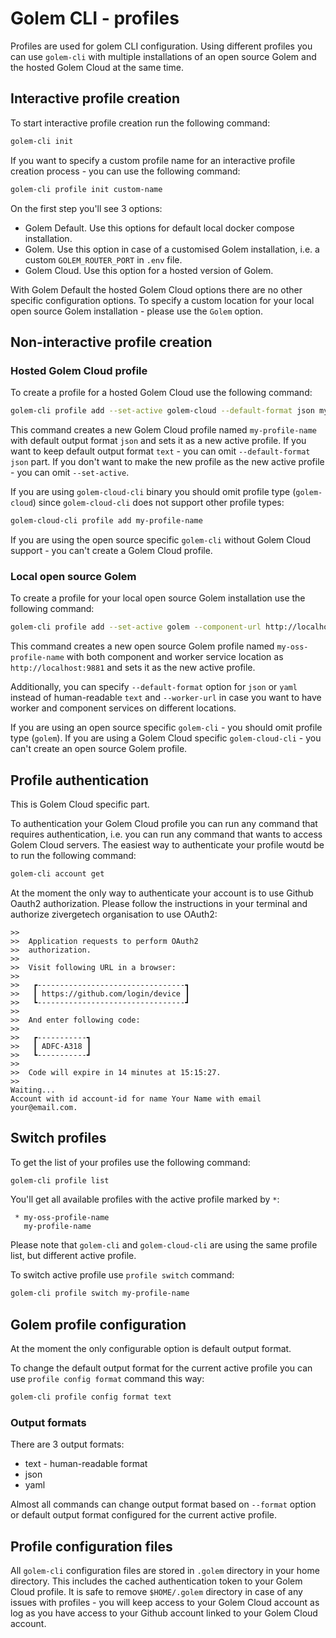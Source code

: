 
# Golem CLI - profiles

Profiles are used for golem CLI configuration.
Using different profiles you can use `golem-cli` with multiple installations of an open source Golem and the hosted Golem Cloud at the same time.

## Interactive profile creation

To start interactive profile creation run the following command:

```bash filename="Terminal" copy
golem-cli init
```

If you want to specify a custom profile name for an interactive profile creation process - you can use the following command:

```bash filename="Terminal" copy
golem-cli profile init custom-name
```

On the first step you'll see 3 options:

- Golem Default. Use this options for default local docker compose installation.
- Golem. Use this option in case of a customised Golem installation, i.e. a custom `GOLEM_ROUTER_PORT` in `.env` file.
- Golem Cloud. Use this option for a hosted version of Golem.

With Golem Default the hosted Golem Cloud options there are no other specific configuration options.
To specify a custom location for your local open source Golem installation - please use the `Golem` option.

## Non-interactive profile creation

### Hosted Golem Cloud profile

To create a profile for a hosted Golem Cloud use the following command:

```bash filename="Terminal" copy
golem-cli profile add --set-active golem-cloud --default-format json my-profile-name
```

This command creates a new Golem Cloud profile named `my-profile-name` with default output format `json` and sets it as a new active profile.
If you want to keep default output format `text` - you can omit `--default-format json` part. If you don't want to make the new profile as the new active profile - you can omit `--set-active`.

If you are using `golem-cloud-cli` binary you should omit profile type (`golem-cloud`) since `golem-cloud-cli` does not support other profile types:

```bash filename="Terminal" copy
golem-cloud-cli profile add my-profile-name
```

If you are using the open source specific `golem-cli` without Golem Cloud support - you can't create a Golem Cloud profile.

### Local open source Golem

To create a profile for your local open source Golem installation use the following command:

```bash filename="Terminal" copy
golem-cli profile add --set-active golem --component-url http://localhost:9881 my-oss-profile-name
```

This command creates a new open source Golem profile named `my-oss-profile-name` with both component and worker service location as `http://localhost:9881` and sets it as the new active profile.

Additionally, you can specify `--default-format` option for `json` or `yaml` instead of human-readable `text` and `--worker-url` in case you want to have worker and component services on different locations.

If you are using an open source specific `golem-cli` - you should omit profile type (`golem`). If you are using a Golem Cloud specific `golem-cloud-cli` - you can't create an open source Golem profile.

## Profile authentication

<Callout>This is Golem Cloud specific part.</Callout>

To authentication your Golem Cloud profile you can run any command that requires authentication, i.e. you can run any command that wants to access Golem Cloud servers.
The easiest way to authenticate your profile woutd be to run the following command:

```bash filename="Terminal" copy
golem-cli account get
```

At the moment the only way to authenticate your account is to use Github Oauth2 authorization. Please follow the instructions in your terminal and authorize zivergetech organisation to use OAuth2:

```
>>
>>  Application requests to perform OAuth2
>>  authorization.
>>
>>  Visit following URL in a browser:
>>
>>   ┏---------------------------------┓
>>   ┃ https://github.com/login/device ┃
>>   ┗---------------------------------┛
>>
>>  And enter following code:
>>
>>   ┏-----------┓
>>   ┃ ADFC-A318 ┃
>>   ┗-----------┛
>>
>>  Code will expire in 14 minutes at 15:15:27.
>>
Waiting...
Account with id account-id for name Your Name with email your@email.com.
```

## Switch profiles

To get the list of your profiles use the following command:

```bash filename="Terminal" copy
golem-cli profile list
```

You'll get all available profiles with the active profile marked by `*`:

```
 * my-oss-profile-name
   my-profile-name
```

Please note that `golem-cli` and `golem-cloud-cli` are using the same profile list, but different active profile.

To switch active profile use `profile switch` command:

```bash
golem-cli profile switch my-profile-name
```

## Golem profile configuration

At the moment the only configurable option is default output format.

To change the default output format for the current active profile you can use `profile config format` command this way:

```bash
golem-cli profile config format text
```

### Output formats

There are 3 output formats:

- text - human-readable format
- json
- yaml

Almost all commands can change output format based on `--format` option or default output format configured for the current active profile.

## Profile configuration files

All `golem-cli` configuration files are stored in `.golem` directory in your home directory. This includes the cached authentication token to your Golem Cloud profile.
It is safe to remove `$HOME/.golem` directory in case of any issues with profiles - you will keep access to your Golem Cloud account as log as you have access to your Github account linked to your Golem Cloud account.
